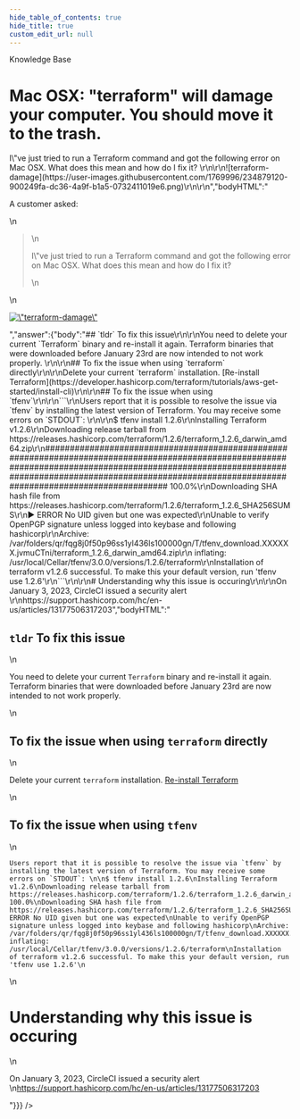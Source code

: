 ```yaml
---
hide_table_of_contents: true
hide_title: true
custom_edit_url: null
---
```



<head>
  <link rel="canonical" href="https://github.com/gruntwork-io/knowledge-base/discussions/700" />
</head>

<CenterLayout>
<span className="searchCategory">Knowledge Base</span>
<h1>Mac OSX: &quot;terraform&quot; will damage your computer. You should move it to the trash.</h1>
<GitHub discussion={{"id":"D_kwDOF8slf84ATmJv","number":700,"author":{"login":"zackproser"},"title":"Mac OSX: \"terraform\" will damage your computer. You should move it to the trash.","body":"A customer asked: \r\n> I\"ve just tried to run a Terraform command and got the following error on Mac OSX. What does this mean and how do I fix it? \r\n\r\n![terraform-damage](https://user-images.githubusercontent.com/1769996/234879120-900249fa-dc36-4a9f-b1a5-0732411019e6.png)\r\n\r\n","bodyHTML":"<p dir=\"auto\">A customer asked:</p>\n<blockquote>\n<p dir=\"auto\">I\"ve just tried to run a Terraform command and got the following error on Mac OSX. What does this mean and how do I fix it?</p>\n</blockquote>\n<p dir=\"auto\"><a target=\"_blank\" rel=\"noopener noreferrer nofollow\" href=\"https://user-images.githubusercontent.com/1769996/234879120-900249fa-dc36-4a9f-b1a5-0732411019e6.png\"><img src=\"https://user-images.githubusercontent.com/1769996/234879120-900249fa-dc36-4a9f-b1a5-0732411019e6.png\" alt=\"terraform-damage\" style=\"max-width: 100%;\"></a></p>","answer":{"body":"## `tldr` To fix this issue\r\n\r\nYou need to delete your current `Terraform` binary and re-install it again. Terraform binaries that were downloaded before January 23rd are now intended to not work properly.  \r\n\r\n## To fix the issue when using `terraform` directly\r\n\r\nDelete your current `terraform` installation. [Re-install Terraform](https://developer.hashicorp.com/terraform/tutorials/aws-get-started/install-cli)\r\n\r\n## To fix the issue when using `tfenv`\r\n\r\n```\r\nUsers report that it is possible to resolve the issue via `tfenv` by installing the latest version of Terraform. You may receive some errors on `STDOUT`: \r\n\r\n$ tfenv install 1.2.6\r\nInstalling Terraform v1.2.6\r\nDownloading release tarball from https://releases.hashicorp.com/terraform/1.2.6/terraform_1.2.6_darwin_amd64.zip\r\n######################################################################################################################################################################################################################################################### 100.0%\r\nDownloading SHA hash file from https://releases.hashicorp.com/terraform/1.2.6/terraform_1.2.6_SHA256SUMS\r\n▶ ERROR No UID given but one was expected\r\nUnable to verify OpenPGP signature unless logged into keybase and following hashicorp\r\nArchive:  /var/folders/qr/fqg8j0f50p96ss1yl436ls100000gn/T/tfenv_download.XXXXXX.jvmuCTni/terraform_1.2.6_darwin_amd64.zip\r\n  inflating: /usr/local/Cellar/tfenv/3.0.0/versions/1.2.6/terraform\r\nInstallation of terraform v1.2.6 successful. To make this your default version, run 'tfenv use 1.2.6'\r\n```\r\n\r\n# Understanding why this issue is occuring\r\n\r\nOn January 3, 2023, CircleCI issued a security alert \r\nhttps://support.hashicorp.com/hc/en-us/articles/13177506317203","bodyHTML":"<h2 dir=\"auto\"><code class=\"notranslate\">tldr</code> To fix this issue</h2>\n<p dir=\"auto\">You need to delete your current <code class=\"notranslate\">Terraform</code> binary and re-install it again. Terraform binaries that were downloaded before January 23rd are now intended to not work properly.</p>\n<h2 dir=\"auto\">To fix the issue when using <code class=\"notranslate\">terraform</code> directly</h2>\n<p dir=\"auto\">Delete your current <code class=\"notranslate\">terraform</code> installation. <a href=\"https://developer.hashicorp.com/terraform/tutorials/aws-get-started/install-cli\" rel=\"nofollow\">Re-install Terraform</a></p>\n<h2 dir=\"auto\">To fix the issue when using <code class=\"notranslate\">tfenv</code></h2>\n<div class=\"snippet-clipboard-content notranslate position-relative overflow-auto\" data-snippet-clipboard-copy-content=\"Users report that it is possible to resolve the issue via `tfenv` by installing the latest version of Terraform. You may receive some errors on `STDOUT`: \n\n$ tfenv install 1.2.6\nInstalling Terraform v1.2.6\nDownloading release tarball from https://releases.hashicorp.com/terraform/1.2.6/terraform_1.2.6_darwin_amd64.zip\n######################################################################################################################################################################################################################################################### 100.0%\nDownloading SHA hash file from https://releases.hashicorp.com/terraform/1.2.6/terraform_1.2.6_SHA256SUMS\n▶ ERROR No UID given but one was expected\nUnable to verify OpenPGP signature unless logged into keybase and following hashicorp\nArchive:  /var/folders/qr/fqg8j0f50p96ss1yl436ls100000gn/T/tfenv_download.XXXXXX.jvmuCTni/terraform_1.2.6_darwin_amd64.zip\n  inflating: /usr/local/Cellar/tfenv/3.0.0/versions/1.2.6/terraform\nInstallation of terraform v1.2.6 successful. To make this your default version, run 'tfenv use 1.2.6'\"><pre class=\"notranslate\"><code class=\"notranslate\">Users report that it is possible to resolve the issue via `tfenv` by installing the latest version of Terraform. You may receive some errors on `STDOUT`: \n\n$ tfenv install 1.2.6\nInstalling Terraform v1.2.6\nDownloading release tarball from https://releases.hashicorp.com/terraform/1.2.6/terraform_1.2.6_darwin_amd64.zip\n######################################################################################################################################################################################################################################################### 100.0%\nDownloading SHA hash file from https://releases.hashicorp.com/terraform/1.2.6/terraform_1.2.6_SHA256SUMS\n▶ ERROR No UID given but one was expected\nUnable to verify OpenPGP signature unless logged into keybase and following hashicorp\nArchive:  /var/folders/qr/fqg8j0f50p96ss1yl436ls100000gn/T/tfenv_download.XXXXXX.jvmuCTni/terraform_1.2.6_darwin_amd64.zip\n  inflating: /usr/local/Cellar/tfenv/3.0.0/versions/1.2.6/terraform\nInstallation of terraform v1.2.6 successful. To make this your default version, run 'tfenv use 1.2.6'\n</code></pre></div>\n<h1 dir=\"auto\">Understanding why this issue is occuring</h1>\n<p dir=\"auto\">On January 3, 2023, CircleCI issued a security alert<br>\n<a href=\"https://support.hashicorp.com/hc/en-us/articles/13177506317203\" rel=\"nofollow\">https://support.hashicorp.com/hc/en-us/articles/13177506317203</a></p>"}}} />

</CenterLayout>
  

<!-- ##DOCS-SOURCER-START
{
  "sourcePlugin": "github-discussions",
  "hash": "f3d4c1fc149d4bfd253689f59837cba5"
}
##DOCS-SOURCER-END -->
